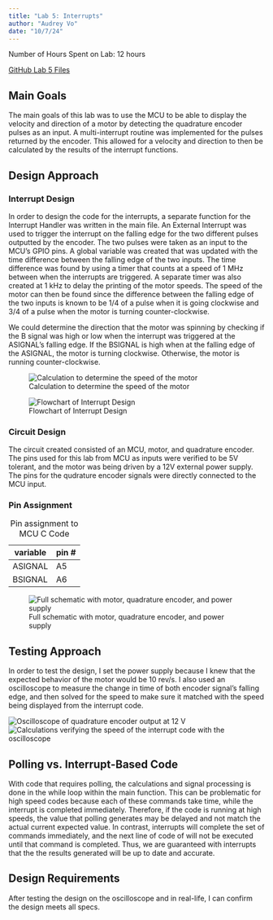 ```yaml
---
title: "Lab 5: Interrupts"
author: "Audrey Vo"
date: "10/7/24"
---
```


Number of Hours Spent on Lab: 12 hours

[GitHub Lab 5 Files](https://github.com/audreyvo23/e155-lab5)

## Main Goals
The main goals of this lab was to use the MCU to be able to display the velocity and direction of a motor by detecting the quadrature encoder pulses as an input. A multi-interrupt routine was implemented for the pulses returned by the encoder. This allowed for a velocity and direction to then be calculated by the results of the interrupt functions. 

## Design Approach

### Interrupt Design
In order to design the code for the interrupts, a separate function for the Interrupt Handler was written in the main file. An External Interrupt was used to trigger the interrupt on the falling edge for the two different pulses outputted by the encoder. The two pulses were taken as an input to the MCU's GPIO pins. A global variable was created that was updated with the time difference between the falling edge of the two inputs. The time difference was found by using a timer that counts at a speed of 1 MHz between when the interrupts are triggered. A separate timer was also created at 1 kHz to delay the printing of the motor speeds. The speed of the motor can then be found since the difference between the falling edge of the two inputs is known to be 1/4 of a pulse when it is going clockwise and 3/4 of a pulse when the motor is turning counter-clockwise. 

We could determine the direction that the motor was spinning by checking if the B signal was high or low when the interrupt was triggered at the ASIGNAL's falling edge. If the BSIGNAL is high when at the falling edge of the ASIGNAL, the motor is turning clockwise. Otherwise, the motor is running counter-clockwise. 

![Calculation to determine the speed of the motor](images/speedcalc.png)

![Flowchart of Interrupt Design](images/flowchart.png)


### Circuit Design
The circuit created consisted of an MCU, motor, and quadrature encoder. The pins used for this lab from MCU as inputs were verified to be 5V tolerant, and the motor was being driven by a 12V external power supply. The pins for the qudrature encoder signals were directly connected to the MCU input. 


### Pin Assignment

| variable| pin # |
|---------|:------|
| ASIGNAL |   A5  |  
| BSIGNAL |   A6  | 

  
: Pin assignment to MCU C Code

![Full schematic with motor, quadrature encoder, and power supply](images/lab5schematic.png)


## Testing Approach
In order to test the design, I set the power supply because I knew that the expected behavior of the motor would be 10 rev/s. I also used an oscilloscope to measure the change in time of both encoder signal's falling edge, and then solved for the speed to make sure it matched with the speed being displayed from the interrupt code. 

![Oscilloscope of quadrature encoder output at 12 V](images/oscilloscope.png)
![Calculations verifying the speed of the interrupt code with the oscilloscope](images/testingcalc.png)


## Polling vs. Interrupt-Based Code
With code that requires polling, the calculations and signal processing is done in the while loop within the main function. This can be problematic for high speed codes because each of these commands take time, while the interrupt is completed immediately. Therefore, if the code is running at high speeds, the value that polling generates may be delayed and not match the actual current expected value. In contrast, interrupts will complete the set of commands immediately, and the next line of code of will not be executed until that command is completed. Thus, we are guaranteed with interrupts that the the results generated will be up to date and accurate.


## Design Requirements
After testing the design on the oscilloscope and in real-life, I can confirm the design meets all specs.


